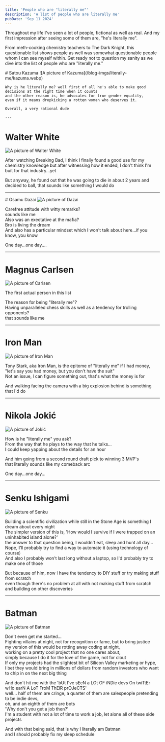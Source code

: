 ```yaml
---
title: 'People who are "literally me"'
description: 'A list of people who are literally me'
pubDate: 'Sep 11 2024'
---
```



Throughout my life I've seen a lot of people, fictional as well as real.
And my first impression after seeing some of them are, "he's literally me".

From meth-cooking chemistry teachers to The Dark Knight,
this questionable list shows people as well was somewhat questionable people whom I can see myself within.
Get ready not to question my sanity as we dive into the list of people who are "literally me."


<SecretContent client:load>
    # Satou Kazuma
    ![A picture of Kazuma](/blog-imgs/literally-me/kazuma.webp)

    Why is he literally me? well first of all he's able to make good decisions at the right time when it counts
    and the other reason is, he advocates for true gender equality,
    even if it means dropkicking a rotten woman who deserves it.

    Overall, a very rational dude

    ---
</SecretContent>

# Walter White
<img src="/blog-imgs/literally-me/walter.webp"
 style="object-fit: contain; max-height: 450px;" alt="A picture of Walter White" />

After watching Breaking Bad, I think I finally found a good use for my chemistry knowledge
but after witnessing how it ended, I don't think I'm buit for that industry...yet

But anyway, he found out that he was going to die in about 2 years and decided to ball,
that sounds like something I would do

---

<SecretContent client:load>
# Osamu Dazai
<img src="/blog-imgs/literally-me/dazai.webp"
 style="object-fit: contain; max-height: 450px;" alt="A picture of Dazai" />

Carefree attitude with witty remarks? \
sounds like me \
Also was an exectative at the mafia? \
Bro is living the dream \
And also has a particular mindset which I won't talk about here...if you know, you know

One day...one day....

---
</SecretContent>

# Magnus Carlsen
<img src="/blog-imgs/literally-me/carlsen.jpg"
 style="object-fit: contain; max-height: 450px;" alt="A picture of Carlsen" />

The first actual person in this list

The reason for being "literally me"? \
Having unparalleled chess skills as well as a tendency for trolling opponents? \
that sounds like me

---

# Iron Man
<img src="/blog-imgs/literally-me/iron_man.jpg"
 style="object-fit: contain; max-height: 450px;" alt="A picture of Iron Man" />

Tony Stark, aka Iron Man, is the epitome of "literally me" if I had money, \
"let's say you had money, but you don't have the suit" \
Not an issue, I can figure something out, that's what the money is for

And walking facing the camera with a big explosion behind is something that I'd do

---

# Nikola Jokić
<img src="/blog-imgs/literally-me/jokic.webp"
 style="object-fit: contain; max-height: 450px;" alt="A picture of Jokić" />

How is he "literally me" you ask? \
From the way that he plays to the way that he talks... \
I could keep yapping about the details for an hour

And him going from a second round draft pick to winning 3 MVP's \
that literally sounds like my comeback arc

One day...one day...

---

# Senku Ishigami
<img src="/blog-imgs/literally-me/senku.webp"
 style="object-fit: contain; max-height: 450px;" alt="A picture of Senku" />

Building a scientific civilization while still in the Stone Age is something I dream about every night \
The simpler version of this is, 'How would I survive if I were trapped on an uninhabited island alone?' \
the answer to that question being, I wouldn't eat, sleep and hunt all day... \
Nope, I'll probably try to find a way to automate it (using technology of course) \
And also I probably won't last long without a laptop, so I'd probably try to make one of those

But because of him, now I have the tendency to DIY stuff or try making stuff from scratch \
even though there's no problem at all with not making stuff from scratch and building on other discoveries

---

# Batman
<img src="/blog-imgs/literally-me/batman.jpg"
 style="object-fit: contain; max-height: 450px;" alt="A picture of Batman" />

Don't even get me started... \
Fighting villains at night, not for recognition or fame, but to bring justice \
my version of this would be rotting away coding at night, \
working on a pretty cool project that no one cares about, \
simply because I do it for the love of the game, not for clout \
If only my projects had the slightest bit of Silicon Valley marketing or hype, \
I bet they would bring in millions of dollars from random investors
who want to chip in on the next big thing

And don't hit me with the 'bUt I've sEeN a LOt OF iNDie devs On twiTtEr wHo earN A LoT FroM ThEiR prOJeCTS' \
well... half of them are cringe, a quarter of them are salespeople pretending to be indie devs, \
oh, and an eighth of them are bots \
'Why don't you get a job then?' \
I'm a student with not a lot of time to work a job, let alone all of these side projects

And with that being said, that is why I literally am Batman \
and I should probably fix my sleep schedule
